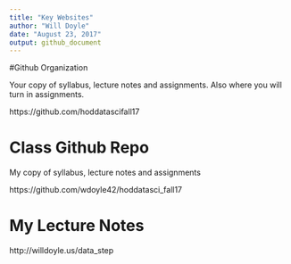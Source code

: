 ```yaml
---
title: "Key Websites"
author: "Will Doyle"
date: "August 23, 2017"
output: github_document
---
```


#Github Organization

Your copy of syllabus, lecture notes and assignments. Also where you will turn in assignments. 

https://github.com/hoddatascifall17


# Class Github Repo
My copy of syllabus, lecture notes and assignments

https://github.com/wdoyle42/hoddatasci_fall17

# My Lecture Notes

http://willdoyle.us/data_step